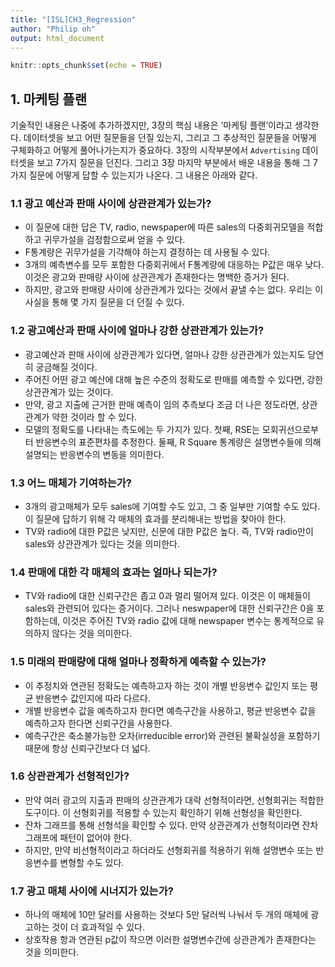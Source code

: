 ```yaml
---
title: "[ISL]CH3_Regression"
author: "Philip oh"
output: html_document
---
```


```r
knitr::opts_chunk$set(echo = TRUE)
```

## 1. 마케팅 플랜
기술적인 내용은 나중에 추가하겠지만, 3장의 핵심 내용은 '마케팅 플랜'이라고 생각한다. 데이터셋을 보고 어떤 질문들을 던질 있는지, 그리고 그 추상적인 질문들을 어떻게 구체화하고 어떻게 풀어나가는지가 중요하다. 3장의 시작부분에서 `Advertising` 데이터셋을 보고 7가지 질문을 던진다. 그리고 3장 마지막 부분에서 배운 내용을 통해 그 7가지 질문에 어떻게 답할 수 있는지가 나온다. 그 내용은 아래와 같다.

### 1.1 광고 예산과 판매 사이에 상관관계가 있는가?
- 이 질문에 대한 답은 TV, radio, newspaper에 따른 sales의 다중회귀모델을 적합하고 귀무가설을 검정함으로써 얻을 수 있다.
- F통계량은 귀무가설을 기각해야 하는지 결정하는 데 사용될 수 있다.
- 3개의 예측변수를 모두 포함한 다중회귀에서 F통계량에 대응하는 P값은 매우 낮다. 이것은 광고와 판매량 사이에 상관관계가 존재한다는 명백한 증거가 된다.
- 하지만, 광고와 판매량 사이에 상관관계가 있다는 것에서 끝낼 수는 없다. 우리는 이 사실을 통해 몇 가지 질문을 더 던질 수 있다.

### 1.2 광고예산과 판매 사이에 얼마나 강한 상관관계가 있는가?
- 광고예산과 판매 사이에 상관관계가 있다면, 얼마나 강한 상관관계가 있는지도 당연히 궁금해질 것이다.
- 주어진 어떤 광고 예산에 대해 높은 수준의 정확도로 판매를 예측할 수 있다면, 강한 상관관계가 있는 것이다.
- 만약, 광고 지출에 근거한 판매 예측이 임의 추측보다 조금 더 나은 정도라면, 상관관계가 약한 것이라 할 수 있다.
- 모델의 정확도를 나타내는 측도에는 두 가지가 있다. 첫째, RSE는 모회귀선으로부터 반응변수의 표준편차를 추정한다. 둘째, R Square 통계량은 설명변수들에 의해 설명되는 반응변수의 변동을 의미한다.

### 1.3 어느 매체가 기여하는가?
- 3개의 광고매체가 모두 sales에 기여할 수도 있고, 그 중 일부만 기여할 수도 있다. 이 질문에 답하기 위해 각 매체의 효과를 분리해내는 방법을 찾아야 한다.
- TV와 radio에 대한 P값은 낮지만, 신문에 대한 P값은 높다. 즉, TV와 radio만이 sales와 상관관계가 있다는 것을 의미한다.

### 1.4 판매에 대한 각 매체의 효과는 얼마나 되는가?
- TV와 radio에 대한 신뢰구간은 좁고 0과 멀리 떨어져 있다. 이것은 이 매체들이 sales와 관련되어 있다는 증거이다. 그러나 neswpaper에 대한 신뢰구간은 0을 포함하는데, 이것은 주어진 TV와 radio 값에 대해 newspaper 변수는 통계적으로 유의하지 않다는 것을 의미한다.

### 1.5 미래의 판매량에 대해 얼마나 정확하게 예측할 수 있는가?
- 이 추정치와 연관된 정확도는 예측하고자 하는 것이 개별 반응변수 값인지 또는 평균 반응변수 값인지에 따라 다르다.
- 개별 반응변수 값을 예측하고자 한다면 예측구간을 사용하고, 평균 반응변수 값을 예측하고자 한다면 신뢰구간을 사용한다.
- 예측구간은 축소불가능한 오차(irreducible error)와 관련된 불확실성을 포함하기 때문에 항상 신뢰구간보다 더 넓다.

### 1.6 상관관계가 선형적인가?
- 만약 여러 광고의 지출과 판매의 상관관계가 대략 선형적이라면, 선형회귀는 적합한 도구이다. 이 선형회귀를 적용할 수 있는지 확인하기 위해 선형성을 확인한다.
- 잔차 그래프를 통해 선형석을 확인할 수 있다. 만약 상관관계가 선형적이라면 잔차 그래프에 패턴이 없어야 한다.
- 하지만, 만약 비선형적이라고 하더라도 선형회귀를 적용하기 위해 설명변수 또는 반응변수를 변형할 수도 있다.

### 1.7 광고 매체 사이에 시너지가 있는가?
- 하나의 매체에 10만 달러를 사용하는 것보다 5만 달러씩 나눠서 두 개의 매체에 광고하는 것이 더 효과적일 수 있다.
- 상호작용 항과 연관된 p값이 작으면 이러한 설명변수간에 상관관계가 존재한다는 것을 의미한다.